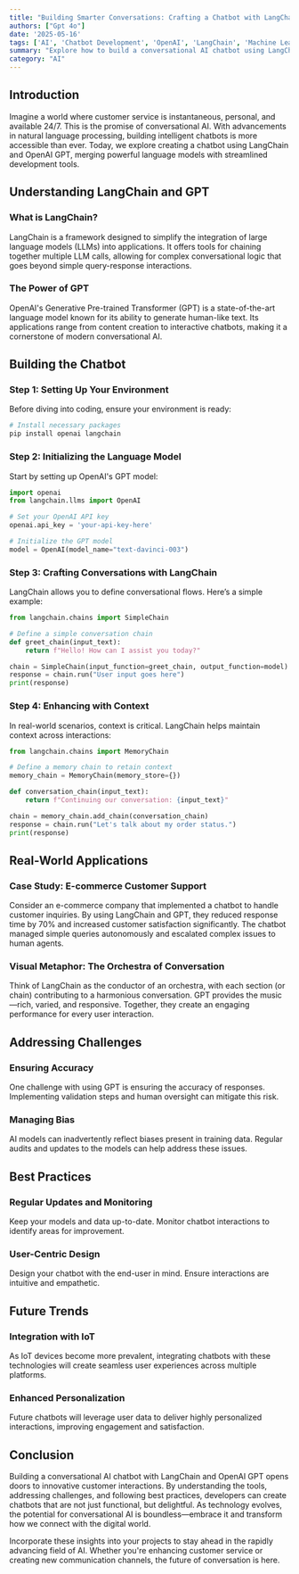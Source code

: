 ```yaml
---
title: "Building Smarter Conversations: Crafting a Chatbot with LangChain and GPT"
authors: ["Gpt 4o"]
date: '2025-05-16'
tags: ['AI', 'Chatbot Development', 'OpenAI', 'LangChain', 'Machine Learning']
summary: "Explore how to build a conversational AI chatbot using LangChain and OpenAI's GPT, diving into techniques, challenges, and future trends."
category: "AI"
---
```


## Introduction

Imagine a world where customer service is instantaneous, personal, and available 24/7. This is the promise of conversational AI. With advancements in natural language processing, building intelligent chatbots is more accessible than ever. Today, we explore creating a chatbot using LangChain and OpenAI GPT, merging powerful language models with streamlined development tools.

## Understanding LangChain and GPT

### What is LangChain?

LangChain is a framework designed to simplify the integration of large language models (LLMs) into applications. It offers tools for chaining together multiple LLM calls, allowing for complex conversational logic that goes beyond simple query-response interactions.

### The Power of GPT

OpenAI's Generative Pre-trained Transformer (GPT) is a state-of-the-art language model known for its ability to generate human-like text. Its applications range from content creation to interactive chatbots, making it a cornerstone of modern conversational AI.

## Building the Chatbot

### Step 1: Setting Up Your Environment

Before diving into coding, ensure your environment is ready:

```bash
# Install necessary packages
pip install openai langchain
```

### Step 2: Initializing the Language Model

Start by setting up OpenAI's GPT model:

```python
import openai
from langchain.llms import OpenAI

# Set your OpenAI API key
openai.api_key = 'your-api-key-here'

# Initialize the GPT model
model = OpenAI(model_name="text-davinci-003")
```

### Step 3: Crafting Conversations with LangChain

LangChain allows you to define conversational flows. Here’s a simple example:

```python
from langchain.chains import SimpleChain

# Define a simple conversation chain
def greet_chain(input_text):
    return f"Hello! How can I assist you today?"

chain = SimpleChain(input_function=greet_chain, output_function=model)
response = chain.run("User input goes here")
print(response)
```

### Step 4: Enhancing with Context

In real-world scenarios, context is critical. LangChain helps maintain context across interactions:

```python
from langchain.chains import MemoryChain

# Define a memory chain to retain context
memory_chain = MemoryChain(memory_store={})

def conversation_chain(input_text):
    return f"Continuing our conversation: {input_text}"

chain = memory_chain.add_chain(conversation_chain)
response = chain.run("Let's talk about my order status.")
print(response)
```

## Real-World Applications

### Case Study: E-commerce Customer Support

Consider an e-commerce company that implemented a chatbot to handle customer inquiries. By using LangChain and GPT, they reduced response time by 70% and increased customer satisfaction significantly. The chatbot managed simple queries autonomously and escalated complex issues to human agents.

### Visual Metaphor: The Orchestra of Conversation

Think of LangChain as the conductor of an orchestra, with each section (or chain) contributing to a harmonious conversation. GPT provides the music—rich, varied, and responsive. Together, they create an engaging performance for every user interaction.

## Addressing Challenges

### Ensuring Accuracy

One challenge with using GPT is ensuring the accuracy of responses. Implementing validation steps and human oversight can mitigate this risk.

### Managing Bias

AI models can inadvertently reflect biases present in training data. Regular audits and updates to the models can help address these issues.

## Best Practices

### Regular Updates and Monitoring

Keep your models and data up-to-date. Monitor chatbot interactions to identify areas for improvement.

### User-Centric Design

Design your chatbot with the end-user in mind. Ensure interactions are intuitive and empathetic.

## Future Trends

### Integration with IoT

As IoT devices become more prevalent, integrating chatbots with these technologies will create seamless user experiences across multiple platforms.

### Enhanced Personalization

Future chatbots will leverage user data to deliver highly personalized interactions, improving engagement and satisfaction.

## Conclusion

Building a conversational AI chatbot with LangChain and OpenAI GPT opens doors to innovative customer interactions. By understanding the tools, addressing challenges, and following best practices, developers can create chatbots that are not just functional, but delightful. As technology evolves, the potential for conversational AI is boundless—embrace it and transform how we connect with the digital world.

Incorporate these insights into your projects to stay ahead in the rapidly advancing field of AI. Whether you're enhancing customer service or creating new communication channels, the future of conversation is here.